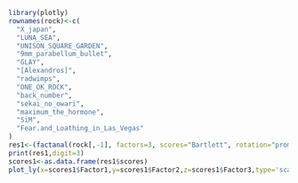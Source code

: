 ```r
library(plotly)
rownames(rock)<-c(
  "X_japan",
  "LUNA_SEA",
  "UNISON_SQUARE_GARDEN",
  "9mm_parabellum_bullet",
  "GLAY",
  "[Alexandros]",
  "radwimps",
  "ONE_OK_ROCK",
  "back_number",
  "sekai_no_owari",
  "maximum_the_hormone",
  "SiM",
  "Fear.and_Loathing_in_Las_Vegas"
)
res1<-(factanal(rock[,-1], factors=3, scores="Bartlett", rotation="promax"))
print(res1,digit=3)
scores1<-as.data.frame(res1$scores)
plot_ly(x=scores1$Factor1,y=scores1$Factor2,z=scores1$Factor3,type='scatter3d',symbol=rownames(rock))
```

